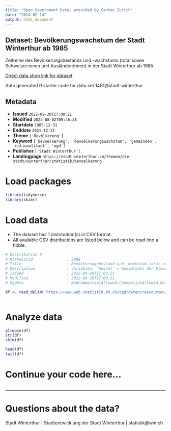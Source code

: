 ```yaml
---
title: "Open Government Data, provided by Canton Zurich"
date: "2024-02-14"
output: html_document
---
```


## Dataset: Bevölkerungswachstum der Stadt Winterthur ab 1985

Zeitreihe des Bevölkerungsbestands und -wachstums (total sowie Schweizer:innen und Ausländer:innen) in der Stadt Winterthur ab 1985.

[Direct data shop link for dataset](https://www.zh.ch/de/politik-staat/statistik-daten/datenkatalog.html#/datasets/1481@stadt-winterthur)

Auto generated R starter code for data set 1481@stadt-winterthur.

## Metadata

- **Issued** `2022-09-20T17:00:21`
- **Modified** `2023-08-02T09:46:38`
- **Startdate** `1985-12-31`
- **Enddate** `2021-12-31`
- **Theme** `['Bevölkerung']`
- **Keyword** `['bevoelkerung', 'bevoelkerungswachstum', 'gemeinden', 'nationalitaet', 'ogd']`
- **Publisher** `['Stadt Winterthur']`
- **Landingpage** `https://stadt.winterthur.ch/themen/die-stadt/winterthur/statistik/bevoelkerung`


# Load packages

```r

library(tidyverse)
library(skimr)

```

# Load data

-   The dataset has 1 distribution(s) in CSV format.
-   All available CSV distributions are listed below and can be read into a tibble.

```r

# Distribution 0
# Ktzhdistid               : 2898
# Title                    : Bevölkerungsbestand und -wachstum total und Schweizer:innen und Ausländer:innen nach Jahr
# Description              : Variablen: 'Gesamt' = Gesamtzahl der Einwohner:innen; 'Wachstum' = Bevölkerungswachstum zum Vorjahr absolut; 'Schweiz' = Anzahl Schweizer:innen; 'Ausland' = Anzahl Ausländer:innen.
# Issued                   : 2022-09-20T17:00:21
# Modified                 : 2022-09-20T17:00:21
# Rights                   : NonCommercialAllowed-CommercialAllowed-ReferenceRequired

df <- read_delim('https://www.web.statistik.zh.ch/ogd/daten/ressourcen/KTZH_00001481_00002898.csv')



```

# Analyze data

```r

glimpse(df)
str(df)
skim(df)

head(df)
tail(df)

```

# Continue your code here...

```r

```

------------------------------------------------------------------------

# Questions about the data?

Stadt Winterthur | Stadtentwicklung der Stadt Winterthur | statistik@win.ch

